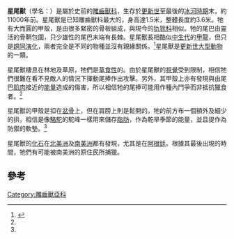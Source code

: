 {{Speciesbox
 |fossil_range = [[更新世|更新世]]-[[全新世|全新世]] ，{{fossil range|2|0.007}}
 |image = Doedicurus_BW.jpg
 |image_width = 275px
 |taxon = Doedicurus clavicaudatus
 |dispkay_parents=3 |extinct=yes
 |authority = [[理查·欧文|Owen]], 1847
}}

'''星尾獸'''（學名：''{{lang|la|Doedicurus}}''）是屬於史前的[[雕齒獸科|雕齒獸科]]，生存於[[更新世|更新世]]至最後的[[冰河時期|冰河時期]]末，約11000年前。星尾獸是已知雕齒獸科最大的，身高達1.5米，整體長度約3.6米。牠有大而圓的甲殼，是由很多緊密的骨板組成，與現今的[[犰狳科|犰狳科]]相似。牠的尾巴由靈活的骨鞘包圍，只少雄性的尾巴末端有長棘。星尾獸長相酷似[[中生代|中生代]]的[[甲龍|甲龍]]，但只是[[趨同演化|趨同演化]]，兩者完全是不同的物種並沒有親緣關係。<ref name=mcneill1999>{{Cite journal en|author=McNeill Alexander, R., Farin, Richard A. & Vizcaíno, Sergio F.|year=1999|title=Tail blow energy and carapace fractures in a large glyptodont (Mammalia, Xenarthra)|journal=Zool. J. Linn. Soc.|volume=126|issue=1|pages=41-49|url=http://www.ingentaconnect.com/content/ap/zj/1999/00000126/00000001/art00179|access-date=2007-12-21|archive-date=2007-10-02|archive-url=https://web.archive.org/web/20071002034848/http://www.ingentaconnect.com/content/ap/zj/1999/00000126/00000001/art00179|dead-url=no}}</ref>星尾獸是[[更新世大型動物|更新世大型動物]]的一類。

星尾獸棲息在林地及草原，牠們是[[草食性|草食性]]的。由於星尾獸的[[視覺|視覺]]受到限制，相信牠們很難在看不見敵人的情況下揮動尾捧作出攻擊。另外，其甲殼上亦有發現與由尾巴[[肌肉|肌肉]]接近的[[能量|能量]]造成的傷害，所以相信牠的尾捧可能用作種內鬥爭而非抵抗獵食者。<ref name=mcneill1999/>

星尾獸的甲殼是扣在[[盆骨|盆骨]]上，但在肩膀上則是鬆開的。牠的前方布一個額外及細少的拱，相信是像[[駱駝|駱駝]]的駝峰一樣用來儲存[[脂肪|脂肪]]，作為乾旱季節的能量，並且提作為防禦的軟墊。<ref name=mcneill1999/>

星尾獸的[[化石|化石]]在[[北美洲|北美洲]]及[[南美洲|南美洲]]都有發現，尤其是在[[阿根廷|阿根廷]]。根據其最後出現的時間，牠們有可能被南美洲的原住民所捕獵。

==參考==
{{reflist}}
{{有甲目|2.}}
{{Taxonbar|from=Q283731}}

[[Category:雕齒獸亞科|Category:雕齒獸亞科]]